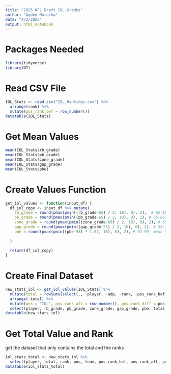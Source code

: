 ```yaml
---
title: "2025 NFL Draft IOL Grades"
author: "Ayden Matocha"
date: "4/2/2025"
output: html_notebook
---
```


# Packages Needed
```r
library(tidyverse)
library(DT)
```

# Read CSV File
```r
IOL_Stats <- read.csv("IOL_Rankings.csv") %>%
  arrange(rank) %>%
  mutate(pos_rank_bef = row_number())
datatable(IOL_Stats)
```


# Get Mean Values
```r
mean(IOL_Stats$rb_grade)
mean(IOL_Stats$pb_grade)
mean(IOL_Stats$zone_grade)
mean(IOL_Stats$gap_grade)
mean(IOL_Stats$pbe)
```

# Create Values Function
```r
get_iol_values <- function(input_df) {
  df_iol_copy <- input_df %>% mutate(
    rb_grade = round(pmax(pmin((rb_grade-65) / 2, 10), 0), 2),  # 65-85, mean 75
    pb_grade = round(pmax(pmin((pb_grade-65) / 2, 10), 0), 2), # 65-85, mean 75
    zone_grade = round(pmax(pmin((zone_grade-65) / 2, 10), 0), 2), # 65-85, mean 75
    gap_grade = round(pmax(pmin((gap_grade-55) / 2, 10), 0), 2), # 55-75, mean 65
    pbe = round(pmax(pmin((pbe-93) * 1.67, 10), 0), 2), # 93-99, mean 96
    
  )
  
  return(df_iol_copy)
}
```

# Create Final Dataset
```r
new_stats_iol <- get_iol_values(IOL_Stats) %>% 
  mutate(total = rowSums(select(., -player, -adp, -rank, -pos_rank_bef, -team))) %>% 
  arrange(-total) %>%
  mutate(pos = "IOL", pos_rank_aft = row_number(), pos_rank_diff = pos_rank_bef-pos_rank_aft) %>%
  select(player, rb_grade, pb_grade, zone_grade, gap_grade, pbe, total, rank, pos, team, pos_rank_bef, pos_rank_aft, pos_rank_diff)
datatable(new_stats_iol)
```

# Get Total Value and Rank
get the dataset that only contains the total and the ranks
```r
iol_stats_total <- new_stats_iol %>%
  select(player, total, rank, pos, team, pos_rank_bef, pos_rank_aft, pos_rank_diff)
datatable(iol_stats_total)
```
